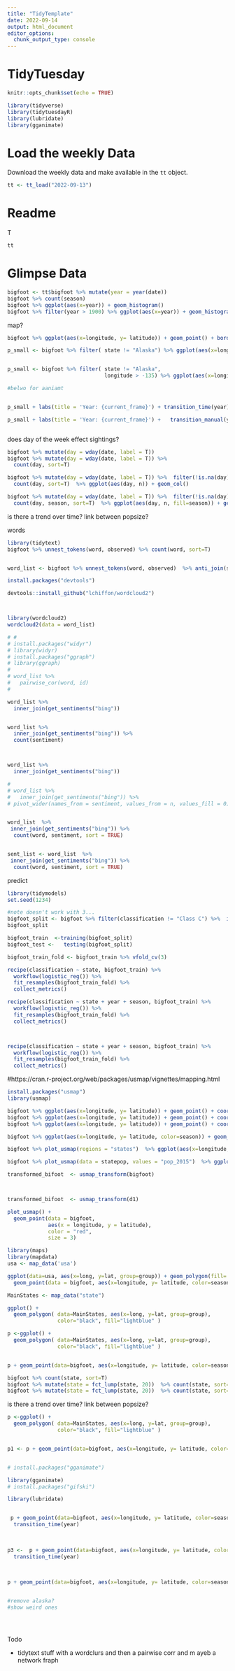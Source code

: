 ```yaml
---
title: "TidyTemplate"
date: 2022-09-14
output: html_document
editor_options: 
  chunk_output_type: console
---
```


# TidyTuesday


```r

knitr::opts_chunk$set(echo = TRUE)

library(tidyverse)
library(tidytuesdayR)
library(lubridate)
library(gganimate)

```

# Load the weekly Data

Download the weekly data and make available in the `tt` object.

```r

tt <- tt_load("2022-09-13")

```


# Readme

T
```r

tt

```


# Glimpse Data



```r
bigfoot <- tt$bigfoot %>% mutate(year = year(date))
bigfoot %>% count(season)
bigfoot %>% ggplot(aes(x=year)) + geom_histogram()
bigfoot %>% filter(year > 1900) %>% ggplot(aes(x=year)) + geom_histogram()
```


map?

```r
bigfoot %>% ggplot(aes(x=longitude, y= latitude)) + geom_point() + borders("state")

p_small <- bigfoot %>% filter( state != "Alaska") %>% ggplot(aes(x=longitude, y= latitude)) + geom_point() + borders("state")


p_small <- bigfoot %>% filter( state != "Alaska",
                               longitude > -135) %>% ggplot(aes(x=longitude, y= latitude)) + geom_point() + borders("state")

#belwo for aaniamt


p_small + labs(title = 'Year: {current_frame}') + transition_time(year)

p_small + labs(title = 'Year: {current_frame}') +   transition_manual(year, cumulative = TRUE)



```





does day of the week effect sightings?

```r
bigfoot %>% mutate(day = wday(date, label = T))
bigfoot %>% mutate(day = wday(date, label = T)) %>% 
  count(day, sort=T)

bigfoot %>% mutate(day = wday(date, label = T)) %>%  filter(!is.na(day))  %>% 
  count(day, sort=T)  %>% ggplot(aes(day, n)) + geom_col()

bigfoot %>% mutate(day = wday(date, label = T)) %>%  filter(!is.na(day))  %>% 
  count(day, season, sort=T)  %>% ggplot(aes(day, n, fill=season)) + geom_col()
```


is there a trend over time?
link between popsize?


words

```r
library(tidytext)
bigfoot %>% unnest_tokens(word, observed) %>% count(word, sort=T)


word_list <- bigfoot %>% unnest_tokens(word, observed)  %>% anti_join(stop_words) %>% count(word, sort=T)

install.packages("devtools")

devtools::install_github("lchiffon/wordcloud2")



library(wordcloud2)
wordcloud2(data = word_list)

# # 
# install.packages("widyr")
# library(widyr)
# install.packages("ggraph")
# library(ggraph)
# 
# word_list %>% 
#   pairwise_cor(word, id)
# 

word_list %>% 
  inner_join(get_sentiments("bing"))


word_list %>% 
  inner_join(get_sentiments("bing")) %>% 
  count(sentiment)



word_list %>% 
  inner_join(get_sentiments("bing")) 

# 
# word_list %>% 
#   inner_join(get_sentiments("bing")) %>% 
# pivot_wider(names_from = sentiment, values_from = n, values_fill = 0) %>%   mutate(sentiment = positive - negative)


word_list  %>% 
 inner_join(get_sentiments("bing")) %>%
  count(word, sentiment, sort = TRUE) 


sent_list <- word_list  %>% 
 inner_join(get_sentiments("bing")) %>%
  count(word, sentiment, sort = TRUE)


```



predict


```r
library(tidymodels)
set.seed(1234)

#note doesn't work with 3...
bigfoot_split <- bigfoot %>% filter(classification != "Class C") %>%  initial_split()
bigfoot_split

bigfoot_train  <-training(bigfoot_split)
bigfoot_test <-   testing(bigfoot_split)

bigfoot_train_fold <- bigfoot_train %>% vfold_cv(3)

recipe(classification ~ state, bigfoot_train) %>% 
  workflow(logistic_reg()) %>% 
  fit_resamples(bigfoot_train_fold) %>% 
  collect_metrics()

recipe(classification ~ state + year + season, bigfoot_train) %>% 
  workflow(logistic_reg()) %>% 
  fit_resamples(bigfoot_train_fold) %>% 
  collect_metrics()



recipe(classification ~ state + year + season, bigfoot_train) %>% 
  workflow(logistic_reg()) %>% 
  fit_resamples(bigfoot_train_fold) %>% 
  collect_metrics()

```



#https://cran.r-project.org/web/packages/usmap/vignettes/mapping.html


```r
install.packages("usmap")
library(usmap)

bigfoot %>% ggplot(aes(x=longitude, y= latitude)) + geom_point() + coord_map()
bigfoot %>% ggplot(aes(x=longitude, y= latitude)) + geom_point() + coord_map() + theme_void()
bigfoot %>% ggplot(aes(x=longitude, y= latitude)) + geom_point() + coord_map() + theme_void() + borders("state")

bigfoot %>% ggplot(aes(x=longitude, y= latitude, color=season)) + geom_point() + coord_map() + theme_void() + borders("state")

bigfoot %>% plot_usmap(regions = "states")  %>% ggplot(aes(x=longitude, y= latitude)) + geom_point()

bigfoot %>% plot_usmap(data = statepop, values = "pop_2015")  %>% ggplot(aes(x=longitude, y= latitude)) + geom_point()

transformed_bifoot  <- usmap_transform(bigfoot)



transformed_bifoot  <- usmap_transform(d1)

plot_usmap() + 
  geom_point(data = bigfoot, 
             aes(x = longitude, y = latitude), 
             color = "red",
             size = 3)


```


```r
library(maps)
library(mapdata)
usa <- map_data('usa')

ggplot(data=usa, aes(x=long, y=lat, group=group)) + geom_polygon(fill='lightblue')  + 
  geom_point(data = bigfoot, aes(x=longitude, y= latitude, color=season))

MainStates <- map_data("state")

ggplot() + 
  geom_polygon( data=MainStates, aes(x=long, y=lat, group=group),
                color="black", fill="lightblue" )

p <-ggplot() + 
  geom_polygon( data=MainStates, aes(x=long, y=lat, group=group),
                color="black", fill="lightblue" )


p + geom_point(data=bigfoot, aes(x=longitude, y= latitude, color=season)) 
```


```r
bigfoot %>% count(state, sort=T)
bigfoot %>% mutate(state = fct_lump(state, 20))  %>% count(state, sort=T)
bigfoot %>% mutate(state = fct_lump(state, 20))  %>% count(state, sort=T)
```

is there a trend over time?
link between popsize?


```r



p <-ggplot() + 
  geom_polygon( data=MainStates, aes(x=long, y=lat, group=group),
                color="black", fill="lightblue" )


p1 <- p + geom_point(data=bigfoot, aes(x=longitude, y= latitude, color=season))


# install.packages("gganimate")

library(gganimate)
# install.packages("gifski")

library(lubridate)


 p + geom_point(data=bigfoot, aes(x=longitude, y= latitude, color=season)) +  labs(title = 'Year: {frame_time}') +
  transition_time(year)

 
 
p3 <-  p + geom_point(data=bigfoot, aes(x=longitude, y= latitude, color=season)) +  labs(title = 'Year: {frame_time}') +
  transition_time(year) 
 
 

p + geom_point(data=bigfoot, aes(x=longitude, y= latitude, color=season)) + coord_map() +   labs(title = 'Year: {round(frame_time,2)}') + transition_time(year) 


#remove alaska? 
#show weird ones





```


Todo

- tidytext stuff with a wordclurs and then a pairwise corr and m ayeb a network fraph 
